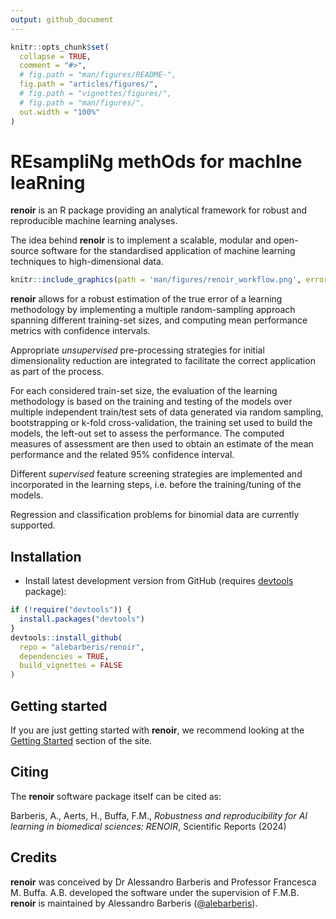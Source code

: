 ```yaml
---
output: github_document
---
```


<!-- README.md is generated from README.Rmd. Please edit that file -->

```r
knitr::opts_chunk$set(
  collapse = TRUE,
  comment = "#>",
  # fig.path = "man/figures/README-",
  fig.path = "articles/figures/",
  # fig.path = "vignettes/figures/",
  # fig.path = "man/figures/",
  out.width = "100%"
)
```

# REsampliNg methOds for machIne leaRning
**renoir** is an R package providing an analytical framework for robust and reproducible machine learning analyses.

The idea behind **renoir** is to implement a scalable, modular and open-source software for the standardised application of machine learning techniques to high-dimensional data.


```r
knitr::include_graphics(path = 'man/figures/renoir_workflow.png', error = FALSE)
```

**renoir** allows for a robust estimation of the true error of a learning methodology by implementing a multiple random-sampling approach spanning different training-set sizes, and computing mean performance metrics with confidence intervals.

Appropriate *unsupervised* pre-processing strategies for initial dimensionality reduction are integrated to facilitate the correct application as part of the process. 

For each considered train-set size, the evaluation of the learning methodology is based on the training and testing of the models over multiple independent train/test sets of data generated via random sampling, bootstrapping or k-fold cross-validation, the training set used to build the models, the left-out set to assess the performance. The computed measures of assessment are then used to obtain an estimate of the mean performance and the related 95% confidence interval.

Different *supervised* feature screening strategies are implemented and incorporated in the learning steps, i.e. before the training/tuning of the models.

Regression and classification problems for binomial data are currently supported.

<!-- badges: start -->
<!-- badges: end -->

## Installation

* Install latest development version from GitHub (requires [devtools](https://github.com/hadley/devtools) package):
  
  
```r
if (!require("devtools")) {
  install.packages("devtools")
}
devtools::install_github(
  repo = "alebarberis/renoir", 
  dependencies = TRUE, 
  build_vignettes = FALSE
)
```


## Getting started
If you are just getting started with **renoir**, we recommend looking at the [Getting Started](articles/renoir.html) section of the site.

## Citing
The **renoir** software package itself can be cited as:

Barberis, A., Aerts, H., Buffa, F.M., *Robustness and reproducibility for AI learning in biomedical sciences: RENOIR*, Scientific Reports (2024)

## Credits
**renoir** was conceived by Dr Alessandro Barberis and Professor Francesca M. Buffa. A.B. developed the software under the supervision of F.M.B. **renoir** is maintained by Alessandro Barberis ([@alebarberis](https://github.com/alebarberis)).
